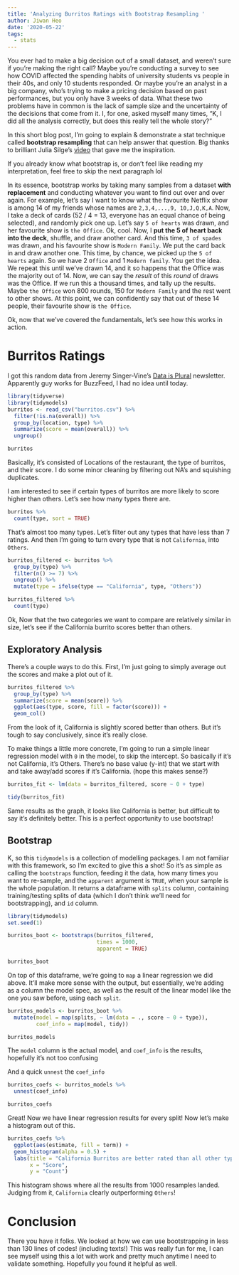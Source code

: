 ```yaml
---
title: 'Analyzing Burritos Ratings with Bootstrap Resampling '
author: Jiwan Heo
date: '2020-05-22'
tags:
  - stats
---
```


You ever had to make a big decision out of a small dataset, and weren't sure if you're making the right call? Maybe you're conducting a survey to see how COVID affected the spending habits of university students vs people in their 40s, and only 10 students responded. Or maybe you're an analyst in a big company, who's trying to make a pricing decision based on past performances, but you only have 3 weeks of data. What these two problems have in common is the lack of sample size and the uncertainty of the decisions that come from it. I, for one, asked myself many times, "K, I did all the analysis correctly, but does this really tell the whole story?" 

In this short blog post, I'm going to explain & demonstrate a stat technique called __bootstrap resampling__ that can help answer that question. Big thanks to brilliant Julia Silge's [video](https://www.youtube.com/watch?v=7LGR1sEUXoI) that gave me the inspiration.

If you already know what bootstrap is, or don't feel like reading my interpretation, feel free to skip the next paragraph lol

In its essence, bootstrap works by taking many samples from a dataset __with replacement__ and conducting whatever you want to find out over and over again. For example, let's say I want to know what the favourite Netflix show is among 14 of my friends whose names are `2,3,4,...,9, 10,J,Q,K,A`. Now, I take a deck of cards (52 / 4 = 13, everyone has an equal chance of being selected), and randomly pick one up. Let's say `5 of hearts` was drawn, and her favourite show is `the Office`. Ok, cool. Now, I __put the 5 of heart back into the deck__, shuffle, and draw another card. And this time, `3 of spades` was drawn, and his favourite show is `Modern Family`. We put the card back in and draw another one. This time, by chance, we picked up the `5 of hearts` again. So we have 2 `Office` and 1 `Modern family`. You get the idea. We repeat this until we've drawn 14, and it so happens that the Office was the majority out of 14. Now, we can say the _result_ of this _round_ of draws was the Office. If we run this a thousand times, and tally up the results. Maybe `the Office` won 800 rounds, 150 for `Modern Family` and the rest went to other shows. At this point, we can confidently say that out of these 14 people, their favourite show is `the Office`.

Ok, now that we've covered the fundamentals, let's see how this works in action.

# Burritos Ratings

I got this random data from Jeremy Singer-Vine's [Data is Plural](https://www.jsvine.com/) newsletter. Apparently guy works for BuzzFeed, I had no idea until today.

```r
library(tidyverse)
library(tidymodels)
burritos <- read_csv("burritos.csv") %>% 
  filter(!is.na(overall)) %>% 
  group_by(location, type) %>% 
  summarize(score = mean(overall)) %>% 
  ungroup()

burritos
```

Basically, it's consisted of Locations of the restaurant, the type of burritos, and their score. I do some minor cleaning by filtering out NA's and squishing duplicates. 

I am interested to see if certain types of burritos are more likely to score higher than others. Let's see how many types there are.

```r
burritos %>% 
  count(type, sort = TRUE)
```

That's almost too many types. Let's filter out any types that have less than 7 ratings. And then I'm going to turn every type that is not `California`, into `Others`.

```r
burritos_filtered <- burritos %>%
  group_by(type) %>% 
  filter(n() >= 7) %>% 
  ungroup() %>% 
  mutate(type = ifelse(type == "California", type, "Others"))

burritos_filtered %>% 
  count(type)
```

Ok, Now that the two categories we want to compare are relatively similar in size, let's see if the California burrito scores better than others.

## Exploratory Analysis

There's a couple ways to do this. First, I'm just going to simply average  out the scores and make a plot out of it.

```r
burritos_filtered %>% 
  group_by(type) %>% 
  summarize(score = mean(score)) %>% 
  ggplot(aes(type, score, fill = factor(score))) +
  geom_col()
```

From the look of it, California is slightly scored better than others. But it's tough to say conclusively, since it's really close. 

To make things a little more concrete, I'm going to run a simple linear regression model with `0` in the model, to skip the intercept. So basically if it's not California, it's Others. There's no base value (y-int) that we start with and take away/add scores if it's California. (hope this makes sense?)

```r
burritos_fit <- lm(data = burritos_filtered, score ~ 0 + type)

tidy(burritos_fit)
```


Same results as the graph, it looks like California is better, but difficult to say it's definitely better. This is a perfect opportunity to use bootstrap!

## Bootstrap

K, so this `tidymodels` is a collection of modelling packages. I am not familiar with this framework, so I'm excited to give this a shot! So it's as simple as calling the `bootstraps` function, feeding it the data, how many times you want to re-sample, and the `apparent` argument is `TRUE`, when your sample is the whole population. It returns a dataframe with `splits` column, containing training/testing splits of data (which I don't think we'll need for bootstrapping), and `id` column.

```r
library(tidymodels)
set.seed(1)

burritos_boot <- bootstraps(burritos_filtered,
                            times = 1000,
                            apparent = TRUE)

burritos_boot
```

On top of this dataframe, we're going to `map` a linear regression we did above. It'll make more sense with the output, but essentially, we're adding as a column the model spec, as well as the result of the linear model like the one you saw before, using each `split`.

```r
burritos_models <- burritos_boot %>% 
  mutate(model = map(splits, ~ lm(data = ., score ~ 0 + type)),
         coef_info = map(model, tidy))

burritos_models
```

The `model` column is the actual model, and `coef_info` is the results, hopefully it's not too confusing

And a quick `unnest` the `coef_info`

```r
burritos_coefs <- burritos_models %>% 
  unnest(coef_info)

burritos_coefs
```

Great! Now we have linear regression results for every split! Now let's make a histogram out of this.

```r
burritos_coefs %>% 
  ggplot(aes(estimate, fill = term)) +
  geom_histogram(alpha = 0.5) +
  labs(title = "California Burritos are better rated than all other types!",
       x = "Score",
       y = "Count")
```

This histogram shows where all the results from 1000 resamples landed. Judging from it, `California` clearly outperforming `Others`! 

# Conclusion

There you have it folks. We looked at how we can use bootstrapping in less than 130 lines of codes! (including texts!) This was really fun for me, I can see myself using this a lot with work and pretty much anytime I need to validate something. Hopefully you found it helpful as well.

